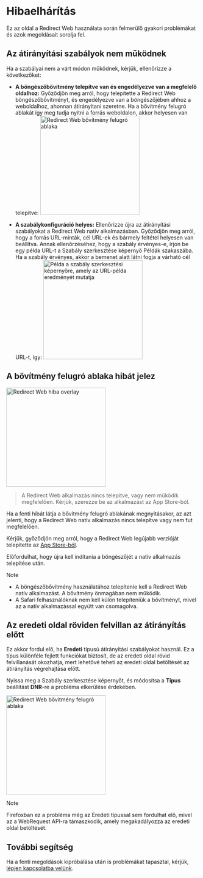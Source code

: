 
# Hibaelhárítás

Ez az oldal a Redirect Web használata során felmerülő gyakori problémákat és azok megoldásait sorolja fel.

<TOCInline toc={toc} />

## Az átirányítási szabályok nem működnek

Ha a szabályai nem a várt módon működnek, kérjük, ellenőrizze a következőket:

- **A böngészőbővítmény telepítve van és engedélyezve van a megfelelő oldalhoz:** Győződjön meg arról, hogy telepítette a Redirect Web böngészőbővítményt, és engedélyezve van a böngészőjében ahhoz a weboldalhoz, ahonnan átirányítani szeretne. Ha a bővítmény felugró ablakát így meg tudja nyitni a forrás weboldalon, akkor helyesen van telepítve:
    <Image src={ExtensionPopup} alt="Redirect Web bővítmény felugró ablaka" width="260" hasShadow/>

- **A szabálykonfiguráció helyes:** Ellenőrizze újra az átirányítási szabályokat a Redirect Web natív alkalmazásban. Győződjön meg arról, hogy a forrás URL-minták, cél URL-ek és bármely feltétel helyesen van beállítva. Annak ellenőrzéséhez, hogy a szabály érvényes-e, írjon be egy példa URL-t a Szabály szerkesztése képernyő Példák szakaszába. Ha a szabály érvényes, akkor a bemenet alatt látni fogja a várható cél URL-t, így:
    <Image src={RuleEditExampleResult} alt="Példa a szabály szerkesztési képernyőre, amely az URL-példa eredményét mutatja" width="260" hasShadow/>

## A bővítmény felugró ablaka hibát jelez

<Image src={ErrorOverlay} alt="Redirect Web hiba overlay" width="260" hasShadow hasRoundedCorners/>

> A Redirect Web alkalmazás nincs telepítve, vagy nem működik megfelelően.
> Kérjük, szerezze be az alkalmazást az App Store-ból.

Ha a fenti hibát látja a bővítmény felugró ablakának megnyitásakor, az azt jelenti, hogy a Redirect Web natív alkalmazás nincs telepítve vagy nem fut megfelelően.

Kérjük, győződjön meg arról, hogy a Redirect Web legújabb verzióját telepítette az [App Store-ból](https://apps.apple.com/app/id1571283503).

Előfordulhat, hogy újra kell indítania a böngészőjét a natív alkalmazás telepítése után.

> [!NOTE]
> * A böngészőbővítmény használatához telepítenie kell a Redirect Web natív alkalmazást. A bővítmény önmagában nem működik.
> * A Safari felhasználóknak nem kell külön telepíteniük a bővítményt, mivel az a natív alkalmazással együtt van csomagolva.

## Az eredeti oldal röviden felvillan az átirányítás előtt

Ez akkor fordul elő, ha **Eredeti** típusú átirányítási szabályokat használ. Ez a típus különféle fejlett funkciókat biztosít, de az eredeti oldal rövid felvillanását okozhatja, mert lehetővé teheti az eredeti oldal betöltését az átirányítás végrehajtása előtt.

Nyissa meg a Szabály szerkesztése képernyőt, és módosítsa a **Típus** beállítást **DNR**-re a probléma elkerülése érdekében.

<Image src={EditRuleDnr} alt="Redirect Web bővítmény felugró ablaka" height="260" hasShadow hasRoundedCorners/>

> [!NOTE]
> Firefoxban ez a probléma még az Eredeti típussal sem fordulhat elő, mivel az a WebRequest API-ra támaszkodik, amely megakadályozza az eredeti oldal betöltését.

## További segítség

Ha a fenti megoldások kipróbálása után is problémákat tapasztal, kérjük, [lépjen kapcsolatba velünk](./contact-us).